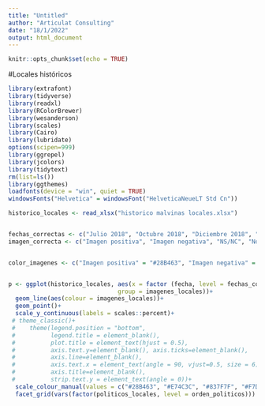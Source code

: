 ```yaml
---
title: "Untitled"
author: "Articulat Consulting"
date: "18/1/2022"
output: html_document
---
```


```r
knitr::opts_chunk$set(echo = TRUE)
```
#Locales históricos
```r
library(extrafont)
library(tidyverse)
library(readxl)
library(RColorBrewer)
library(wesanderson)
library(scales)
library(Cairo)
library(lubridate)
options(scipen=999)
library(ggrepel)
library(jcolors)
library(tidytext)
rm(list=ls())
library(ggthemes)
loadfonts(device = "win", quiet = TRUE)
windowsFonts("Helvetica" = windowsFont("HelveticaNeueLT Std Cn"))

historico_locales <- read_xlsx("historico malvinas locales.xlsx")


fechas_correctas <- c("Julio 2018", "Octubre 2018", "Diciembre 2018", "Marzo 2019", "Julio 2019", "Marzo 2020", "Marzo 2021", "Junio 2021", "Septiembre 2021", "Diciembre 2021")
imagen_correcta <- c("Imagen positiva", "Imagen negativa", "NS/NC", "No lo conoce")


color_imagenes <- c("Imagen positiva" = "#28B463", "Imagen negativa" = "#E74C3C", "NS/NC" = "#837F7F", "No lo conoce" = "#F7DC6F")


p <- ggplot(historico_locales, aes(x = factor (fecha, level = fechas_correctas), y = frecuencia, 
                               group = imagenes_locales))+
  geom_line(aes(colour = imagenes_locales))+
  geom_point()+
  scale_y_continuous(labels = scales::percent)+
 # theme_classic()+
 #    theme(legend.position = "bottom",
 #          legend.title = element_blank(),
 #          plot.title = element_text(hjust = 0.5),
 #          axis.text.y=element_blank(), axis.ticks=element_blank(),
 #          axis.line=element_blank(),
 #          axis.text.x = element_text(angle = 90, vjust=0.5, size = 6),
 #          axis.title=element_blank(),
 #          strip.text.y = element_text(angle = 0))+
  scale_colour_manual(values = c("#28B463", "#E74C3C", "#837F7F", "#F7DC6F"))+
  facet_grid(vars(factor(politicos_locales, level = orden_politicos)))
```
